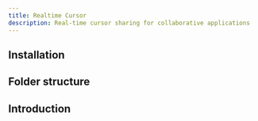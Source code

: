 ```yaml
---
title: Realtime Cursor
description: Real-time cursor sharing for collaborative applications
---
```


<ComponentPreview
  name="realtime-cursor-demo"
  description="An alert with an icon, title and description. The title says 'Heads up!' and the description is 'You can add components to your app using the cli.'."
/>

## Installation

<BlockItem
  name="realtime-cursor-react"
  description="Component which renders realtime cursors from other users in a room."
/>

## Folder structure

<RegistryBlock itemName="realtime-cursor-react" />

## Introduction
